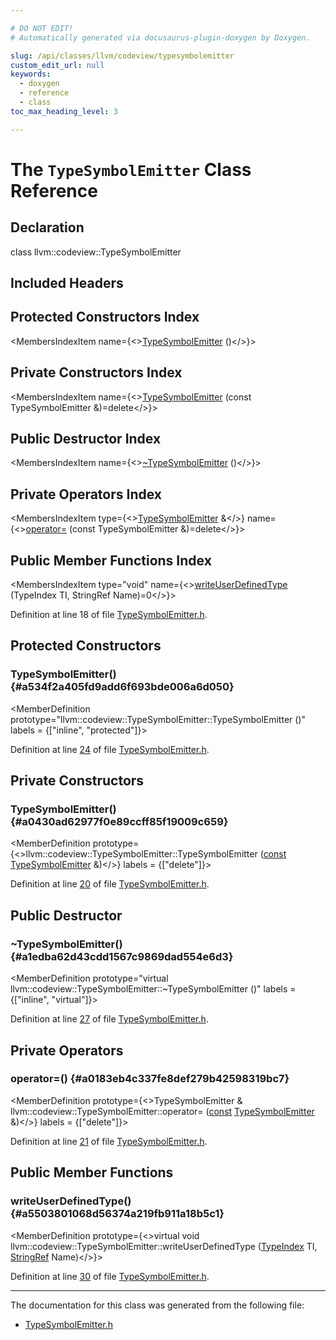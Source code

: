 ```yaml
---

# DO NOT EDIT!
# Automatically generated via docusaurus-plugin-doxygen by Doxygen.

slug: /api/classes/llvm/codeview/typesymbolemitter
custom_edit_url: null
keywords:
  - doxygen
  - reference
  - class
toc_max_heading_level: 3

---
```





# The `TypeSymbolEmitter` Class Reference

<DoxygenPage pluginConfig={pluginConfig}>



## Declaration

<CodeBlock>class llvm::codeview::TypeSymbolEmitter</CodeBlock>

## Included Headers

<IncludesList>
<IncludesListItem
  filePath="llvm/DebugInfo/CodeView/TypeSymbolEmitter.h"
  permalink="/docs/api/files/include/include/llvm/include/llvm/debuginfo/include/llvm/debuginfo/codeview/typesymbolemitter-h"
  isLocal="true" />
</IncludesList>

## Protected Constructors Index

<MembersIndex>

<MembersIndexItem
  name={<><a href="#a534f2a405fd9add6f693bde006a6d050">TypeSymbolEmitter</a> ()</>}>
</MembersIndexItem>

</MembersIndex>

## Private Constructors Index

<MembersIndex>

<MembersIndexItem
  name={<><a href="#a0430ad62977f0e89ccff85f19009c659">TypeSymbolEmitter</a> (const TypeSymbolEmitter &amp;)=delete</>}>
</MembersIndexItem>

</MembersIndex>

## Public Destructor Index

<MembersIndex>

<MembersIndexItem
  name={<><a href="#a1edba62d43cdd1567c9869dad554e6d3">~TypeSymbolEmitter</a> ()</>}>
</MembersIndexItem>

</MembersIndex>

## Private Operators Index

<MembersIndex>

<MembersIndexItem
  type={<><a href="/docs/api/classes/llvm/codeview/typesymbolemitter">TypeSymbolEmitter</a> &amp;</>}
  name={<><a href="#a0183eb4c337fe8def279b42598319bc7">operator=</a> (const TypeSymbolEmitter &amp;)=delete</>}>
</MembersIndexItem>

</MembersIndex>

## Public Member Functions Index

<MembersIndex>

<MembersIndexItem
  type="void"
  name={<><a href="#a5503801068d56374a219fb911a18b5c1">writeUserDefinedType</a> (TypeIndex TI, StringRef Name)=0</>}>
</MembersIndexItem>

</MembersIndex>


Definition at line 18 of file <a href="/docs/api/files/include/include/llvm/include/llvm/debuginfo/include/llvm/debuginfo/codeview/typesymbolemitter-h">TypeSymbolEmitter.h</a>.

<SectionDefinition>

## Protected Constructors

### TypeSymbolEmitter() {#a534f2a405fd9add6f693bde006a6d050}

<MemberDefinition
  prototype="llvm::codeview::TypeSymbolEmitter::TypeSymbolEmitter ()"
  labels = {["inline", "protected"]}>

Definition at line <a href="/docs/api/files/include/include/llvm/include/llvm/debuginfo/include/llvm/debuginfo/codeview/typesymbolemitter-h/#l00024">24</a> of file <a href="/docs/api/files/include/include/llvm/include/llvm/debuginfo/include/llvm/debuginfo/codeview/typesymbolemitter-h">TypeSymbolEmitter.h</a>.
</MemberDefinition>

</SectionDefinition>

<SectionDefinition>

## Private Constructors

### TypeSymbolEmitter() {#a0430ad62977f0e89ccff85f19009c659}

<MemberDefinition
  prototype={<>llvm::codeview::TypeSymbolEmitter::TypeSymbolEmitter (<a href="/docs/api/files/lib/lib/target/lib/target/aarch64/aarch64promoteconstant-cpp/#a90f8350fecae261c25be85d38b451bff">const</a> <a href="/docs/api/classes/llvm/codeview/typesymbolemitter">TypeSymbolEmitter</a> &amp;)</>}
  labels = {["delete"]}>

Definition at line <a href="/docs/api/files/include/include/llvm/include/llvm/debuginfo/include/llvm/debuginfo/codeview/typesymbolemitter-h/#l00020">20</a> of file <a href="/docs/api/files/include/include/llvm/include/llvm/debuginfo/include/llvm/debuginfo/codeview/typesymbolemitter-h">TypeSymbolEmitter.h</a>.
</MemberDefinition>

</SectionDefinition>

<SectionDefinition>

## Public Destructor

### ~TypeSymbolEmitter() {#a1edba62d43cdd1567c9869dad554e6d3}

<MemberDefinition
  prototype="virtual llvm::codeview::TypeSymbolEmitter::~TypeSymbolEmitter ()"
  labels = {["inline", "virtual"]}>

Definition at line <a href="/docs/api/files/include/include/llvm/include/llvm/debuginfo/include/llvm/debuginfo/codeview/typesymbolemitter-h/#l00027">27</a> of file <a href="/docs/api/files/include/include/llvm/include/llvm/debuginfo/include/llvm/debuginfo/codeview/typesymbolemitter-h">TypeSymbolEmitter.h</a>.
</MemberDefinition>

</SectionDefinition>

<SectionDefinition>

## Private Operators

### operator=() {#a0183eb4c337fe8def279b42598319bc7}

<MemberDefinition
  prototype={<>TypeSymbolEmitter &amp; llvm::codeview::TypeSymbolEmitter::operator= (<a href="/docs/api/files/lib/lib/target/lib/target/aarch64/aarch64promoteconstant-cpp/#a90f8350fecae261c25be85d38b451bff">const</a> <a href="/docs/api/classes/llvm/codeview/typesymbolemitter">TypeSymbolEmitter</a> &amp;)</>}
  labels = {["delete"]}>

Definition at line <a href="/docs/api/files/include/include/llvm/include/llvm/debuginfo/include/llvm/debuginfo/codeview/typesymbolemitter-h/#l00021">21</a> of file <a href="/docs/api/files/include/include/llvm/include/llvm/debuginfo/include/llvm/debuginfo/codeview/typesymbolemitter-h">TypeSymbolEmitter.h</a>.
</MemberDefinition>

</SectionDefinition>

<SectionDefinition>

## Public Member Functions

### writeUserDefinedType() {#a5503801068d56374a219fb911a18b5c1}

<MemberDefinition
  prototype={<>virtual void llvm::codeview::TypeSymbolEmitter::writeUserDefinedType (<a href="/docs/api/classes/llvm/codeview/typeindex">TypeIndex</a> TI, <a href="/docs/api/classes/llvm/stringref">StringRef</a> Name)</>}>

Definition at line <a href="/docs/api/files/include/include/llvm/include/llvm/debuginfo/include/llvm/debuginfo/codeview/typesymbolemitter-h/#l00030">30</a> of file <a href="/docs/api/files/include/include/llvm/include/llvm/debuginfo/include/llvm/debuginfo/codeview/typesymbolemitter-h">TypeSymbolEmitter.h</a>.
</MemberDefinition>

</SectionDefinition>

<hr/>

The documentation for this class was generated from the following file:

<ul>
<li><a href="/docs/api/files/include/include/llvm/include/llvm/debuginfo/include/llvm/debuginfo/codeview/typesymbolemitter-h">TypeSymbolEmitter.h</a></li>
</ul>

</DoxygenPage>
